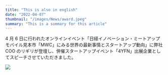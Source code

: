 ```yaml
---
title: "This is also in english"
date: "2022-04-07"
thumbnail: "/images/News/award.jpeg"
summary: "This is a summary for this article"
---
```


4 月 6 日に行われたオンラインイベント「日経イノベーション・ミートアップ モバイル見本市「MWC」にみる世界の最新事情とスタートアップ動向」に弊社 COO のリギリが登壇し、併催スタートアップイベント「4YFN」出展企業としてスピーチさせていただきました。

![](/images/News/2022-04-07/event-nikkei.jpeg)
